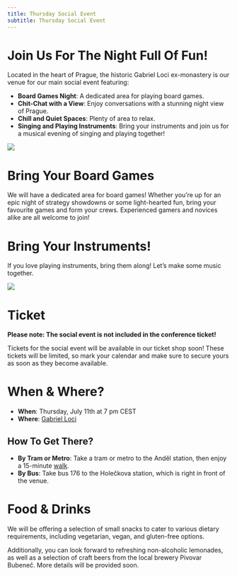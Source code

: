 ```yaml
---
title: Thursday Social Event
subtitle: Thursday Social Event
---
```

# Join Us For The Night Full Of Fun!
Located in the heart of Prague, the historic Gabriel Loci ex-monastery is our venue for our main social event featuring:
* **Board Games Night**: A dedicated area for playing board games.
* **Chit-Chat with a View**: Enjoy conversations with a stunning night view of Prague.
* **Chill and Quiet Spaces**: Plenty of area to relax.
* **Singing and Playing Instruments**: Bring your instruments and join us for a musical evening of singing and playing together!

![](./images/gl.jpg)

# Bring Your Board Games
We will have a dedicated area for board games! Whether you’re up for an epic night of strategy showdowns or some light-hearted fun, bring your favourite games and form your crews. Experienced gamers and novices alike are all welcome to join!

# Bring Your Instruments!
If you love playing instruments, bring them along! Let’s make some music together.

![](./images/gl2.jpeg)


# Ticket
**Please note: The social event is not included in the conference ticket!**

Tickets for the social event will be available in our ticket shop soon! These tickets will be limited, so mark your calendar and make sure to secure yours as soon as they become available.

# When & Where?
* **When**: Thursday, July 11th at 7 pm CEST
* **Where**: [Gabriel Loci](https://www.google.com/maps/place//data=!4m2!3m1!1s0x470b94ffe90d8bef:0xe44f072ee3ed8c90?sa=X&ved=1t:8290&ictx=111)

## How To Get There?
* **By Tram or Metro**: Take a tram or metro to the Anděl station, then enjoy a 15-minute [walk](https://www.google.com/maps/dir/And%C4%9Bl,+Sm%C3%ADchov,+Prague+5/Hole%C4%8Dkova+106%2F10,+150+00+Praha+5-Sm%C3%ADchov/@50.073105,14.3898466,15z/data=!3m1!4b1!4m14!4m13!1m5!1m1!1s0x470b9457a74fb1ab:0xa62bdf37f7f0819b!2m2!1d14.403903!2d50.071129!1m5!1m1!1s0x470b94ffe90d8bef:0xe44f072ee3ed8c90!2m2!1d14.3960143!2d50.0749021!3e2?entry=ttu).
* **By Bus**: Take bus 176 to the Holečkova station, which is right in front of the venue.

# Food & Drinks
We will be offering a selection of small snacks to cater to various dietary requirements, including vegetarian, vegan, and gluten-free options.

Additionally, you can look forward to refreshing non-alcoholic lemonades, as well as a selection of craft beers from the local brewery Pivovar Bubeneč. More details will be provided soon.
